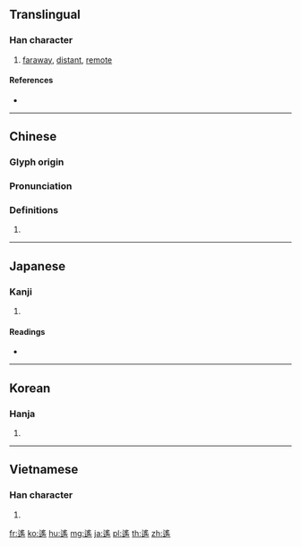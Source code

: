 {{character info/new}}
{{also|遥}}
==Translingual==

===Han character===
{{Han char|rn=162|rad=辵|as=10|sn=14|four=37307|canj=YBOU|ids=⿺辶䍃}}

# [[faraway]], [[distant]], [[remote]]

====References====
* {{Han ref|kx=1262.250|dkj=39035|dj=1757.040|hdz=63873.021|uh=9059|ud=36953|bh=BBBB|bd=48059}}

----

==Chinese==
{{zh-forms|s=遥}}

===Glyph origin===
{{Han etym}}

===Pronunciation===
{{zh-pron
|m=yáo
|c=jiu4
|h=pfs=
|md=
|mn=qz,tw,xm,zz:iâu
|w=
|mc=y
|oc=y
|cat=
}}

===Definitions===
{{zh-hanzi}}

# {{rfdef|lang=zh}}

----

==Japanese==

===Kanji===
{{ja-kanji|grade=|rs=辵10}}

# {{defn|lang=ja|sort=辵10}}

====Readings====
* {{ja-readings|on=[[よう]] (yō)|kun=[[はるか]] (haruka)|nanori=}}

----

==Korean==

===Hanja===
{{ko-hanja|hangeul=요|eumhun=|rv=yo|mr=yo|y=yo}}

# {{defn|lang=ko|sort=辵10}}

----

==Vietnamese==

===Han character===
{{vi-readings|rs=辵10| hanviet = diêu}}

# {{defn|lang=vi|sort=辵10}}

[[fr:遙]]
[[ko:遙]]
[[hu:遙]]
[[mg:遙]]
[[ja:遙]]
[[pl:遙]]
[[th:遙]]
[[zh:遙]]